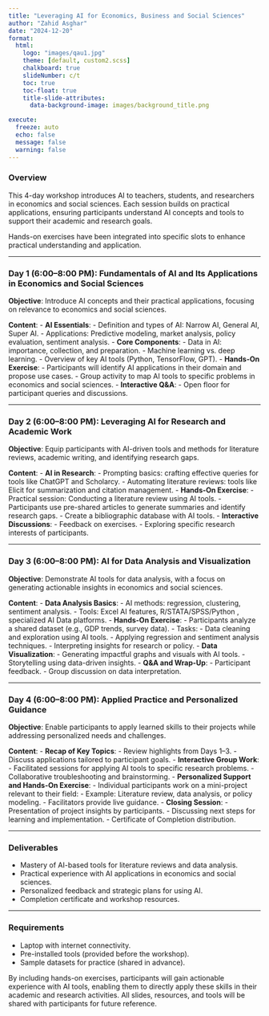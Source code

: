 ---
title: "Leveraging AI for Economics, Business and Social Sciences"
author: "Zahid Asghar"
date: "2024-12-20"
format: 
  html:
    logo: "images/qau1.jpg"
    theme: [default, custom2.scss]
    chalkboard: true
    slideNumber: c/t
    toc: true
    toc-float: true
    title-slide-attributes:
      data-background-image: images/background_title.png

execute:
  freeze: auto
  echo: false
  message: false
  warning: false
---  




### **Overview**
This 4-day workshop introduces AI to teachers, students, and researchers in economics and social sciences. Each session builds on practical applications, ensuring participants understand AI concepts and tools to support their academic and research goals.



Hands-on exercises have been integrated into specific slots to enhance practical understanding and application.

---

### **Day 1 (6:00–8:00 PM): Fundamentals of AI and Its Applications in Economics and Social Sciences**

**Objective**: Introduce AI concepts and their practical applications, focusing on relevance to economics and social sciences.

**Content**:
- **AI Essentials**:
  - Definition and types of AI: Narrow AI, General AI, Super AI.
  - Applications: Predictive modeling, market analysis, policy evaluation, sentiment analysis.
- **Core Components**:
  - Data in AI: importance, collection, and preparation.
  - Machine learning vs. deep learning.
  - Overview of key AI tools (Python, TensorFlow, GPT).
- **Hands-On Exercise**:
  - Participants will identify AI applications in their domain and propose use cases.
  - Group activity to map AI tools to specific problems in economics and social sciences.
- **Interactive Q&A**:
  - Open floor for participant queries and discussions.

---

### **Day 2 (6:00–8:00 PM): Leveraging AI for Research and Academic Work**

**Objective**: Equip participants with AI-driven tools and methods for literature reviews, academic writing, and identifying research gaps.

**Content**:
- **AI in Research**:
  - Prompting basics: crafting effective queries for tools like ChatGPT and Scholarcy.
  - Automating literature reviews: tools like Elicit for summarization and citation management.
- **Hands-On Exercise**:
  - Practical session: Conducting a literature review using AI tools.
    - Participants use pre-shared articles to generate summaries and identify research gaps.
    - Create a bibliographic database with AI tools.
- **Interactive Discussions**:
  - Feedback on exercises.
  - Exploring specific research interests of participants.

---

### **Day 3 (6:00–8:00 PM): AI for Data Analysis and Visualization**

**Objective**: Demonstrate AI tools for data analysis, with a focus on generating actionable insights in economics and social sciences.

**Content**:
- **Data Analysis Basics**:
  - AI methods: regression, clustering, sentiment analysis.
  - Tools: Excel AI features, R/STATA/SPSS/Python , specialized AI Data platforms.
- **Hands-On Exercise**:
  - Participants analyze a shared dataset (e.g., GDP trends, survey data).
  - Tasks:
    - Data cleaning and exploration using AI tools.
    - Applying regression and sentiment analysis techniques.
    - Interpreting insights for research or policy.
- **Data Visualization**:
  - Generating impactful graphs and visuals with AI tools.
  - Storytelling using data-driven insights.
- **Q&A and Wrap-Up**:
  - Participant feedback.
  - Group discussion on data interpretation.

---

### **Day 4 (6:00–8:00 PM): Applied Practice and Personalized Guidance**

**Objective**: Enable participants to apply learned skills to their projects while addressing personalized needs and challenges.

**Content**:
- **Recap of Key Topics**:
  - Review highlights from Days 1–3.
  - Discuss applications tailored to participant goals.
- **Interactive Group Work**:
  - Facilitated sessions for applying AI tools to specific research problems.
  - Collaborative troubleshooting and brainstorming.
- **Personalized Support and Hands-On Exercise**:
  - Individual participants work on a mini-project relevant to their field:
    - Example: Literature review, data analysis, or policy modeling.
    - Facilitators provide live guidance.
- **Closing Session**:
  - Presentation of project insights by participants.
  - Discussing next steps for learning and implementation.
  - Certificate of Completion distribution.

---

### **Deliverables**
- Mastery of AI-based tools for literature reviews and data analysis.
- Practical experience with AI applications in economics and social sciences.
- Personalized feedback and strategic plans for using AI.
- Completion certificate and workshop resources.

---

### **Requirements**
- Laptop with internet connectivity.
- Pre-installed tools (provided before the workshop).
- Sample datasets for practice (shared in advance).

By including hands-on exercises, participants will gain actionable experience with AI tools, enabling them to directly apply these skills in their academic and research activities. All slides, resources, and tools will be shared with participants for future reference.
